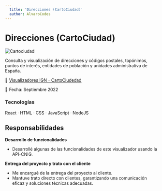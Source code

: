```yaml
---
  title: 'Direcciones (CartoCiudad)'
  author: AlvaroCodes
---
```


# Direcciones (CartoCiudad)

<img
  src="/porfolio/images/cartociudad.webp"
  alt="Cartociudad"
  transition:name="Cartociudad"
/>

Consulta y visualización de direcciones y códigos postales, topónimos, puntos de interés, entidades de población y unidades administrativa de España.

🔗 [Visualizadores IGN - CartoCiudedad](https://www.cartociudad.es/visor/)

📅 Fecha: Septiembre 2022

### Tecnologías 
React · HTML · CSS · JavaScript · NodeJS

## Responsabilidades

**Desarrollo de funcionalidades**  
- Desarrollé algunas de las funcionalidades de este visualizador usando la API-CNIG.

**Entrega del proyecto y trato con el cliente**  
- Me encargué de la entrega del proyecto al cliente.
- Mantuve trato directo con clientes, garantizando una comunicación eficaz y soluciones técnicas adecuadas.
